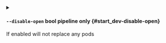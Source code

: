
<details className="config-field -function" data-expandable="false">
<summary>

#### `--disable-open` <span class="config-field-type">bool</span> <span class="config-field-enum"></span> <span class="config-field-default -return"></span> <span class="config-field-required" data-required="false">pipeline only</span>  {#start_dev-disable-open}

If enabled will not replace any pods

</summary>



</details>
